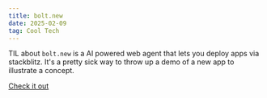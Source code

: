 ```yaml
---
title: bolt.new
date: 2025-02-09
tag: Cool Tech
---
```


TIL about `bolt.new` is a AI powered web agent that lets you deploy apps via
stackblitz. It's a pretty sick way to throw up a demo of a new app to illustrate
a concept.

[Check it out](https://bolt.new/)
